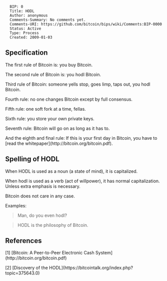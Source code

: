 <pre>
  BIP: 0
  Title: HODL
  Author: anonymous
  Comments-Summary: No comments yet.
  Comments-URI: https://github.com/bitcoin/bips/wiki/Comments:BIP-0000
  Status: Active
  Type: Process
  Created: 2009-01-03
</pre>

==Specification==

The first rule of Bitcoin is: you buy Bitcoin.

The second rule of Bitcoin is: you hodl Bitcoin.

Third rule of Bitcoin: someone yells stop, goes limp, taps out, you hodl Bitcoin.

Fourth rule: no one changes Bitcoin except by full consensus.

Fifth rule: one soft fork at a time, fellas.

Sixth rule: you store your own private keys.

Seventh rule: Bitcoin will go on as long as it has to. 

And the eighth and final rule: If this is your first day in Bitcoin, you have to [read the whitepaper](http://bitcoin.org/bitcoin.pdf).

==Spelling of HODL==

When HODL is used as a noun (a state of mind), it is capitalized.

When hodl is used as a verb (act of willpower), it has normal capitalization. Unless extra emphasis is necessary.

Bitcoin does not care in any case.

Examples:

<blockquote>
Man, do you even hodl?
</blockquote>

<blockquote>
HODL is the philosophy of Bitcoin.
</blockquote>

==References==

[1] [Bitcoin: A Peer-to-Peer Electronic Cash System](http://bitcoin.org/bitcoin.pdf)

[2] [Discovery of the HODL](https://bitcointalk.org/index.php?topic=375643.0)
